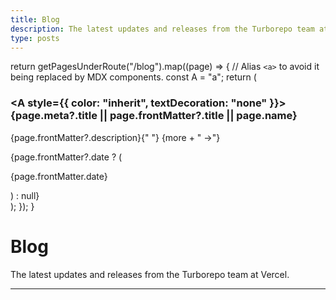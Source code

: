 ```yaml
---
title: Blog
description: The latest updates and releases from the Turborepo team at Vercel.
type: posts
---
```



  return getPagesUnderRoute("/blog").map((page) => {
    // Alias `<a>` to avoid it being replaced by MDX components.
    const A = "a";
    return (
      <div key={page.route}>
        <h3>
          <Link href={page.route}>
            <A style={{ color: "inherit", textDecoration: "none" }}>
              {page.meta?.title || page.frontMatter?.title || page.name}
            </A>
          </Link>
        </h3>
        <p className="opacity-80">
          {page.frontMatter?.description}{" "}
          <Link href={page.route}>{more + " →"}</Link>
        </p>
        {page.frontMatter?.date ? (
          <p className="opacity-50 text-sm">{page.frontMatter.date}</p>
        ) : null}
      </div>
    );
  });
}

# Blog

The latest updates and releases from the Turborepo team at Vercel.

---

<BlogIndex/>
